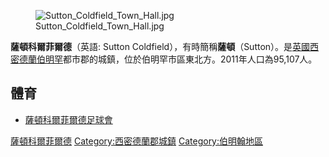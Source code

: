 {{multiple issues|
{{expand|time=2016-10-29T09:45:42+00:00}}
{{refimprove|time=2016-10-29T09:45:42+00:00}}
{{unreferenced|time=2016-10-29T09:45:42+00:00}}
}}
[[File:Sutton_Coldfield_Town_Hall.jpg|thumb]]

'''薩頓科爾菲爾德'''（英語: Sutton Coldfield），有時簡稱'''薩頓'''（Sutton）。是[[英國|英國]][[西密德蘭|西密德蘭]][[伯明罕|伯明罕]]都市郡的城鎮，位於伯明罕市區東北方。2011年人口為95,107人。

==體育==
*[[薩頓科爾菲爾德足球會|薩頓科爾菲爾德足球會]]

{{Authority control}}

{{DEFAULTSORT:Sutton Coldfield}}
[[Category:薩頓科爾菲爾德|]]
[[Category:西密德蘭郡城鎮|Category:西密德蘭郡城鎮]]
[[Category:伯明翰地區|Category:伯明翰地區]]